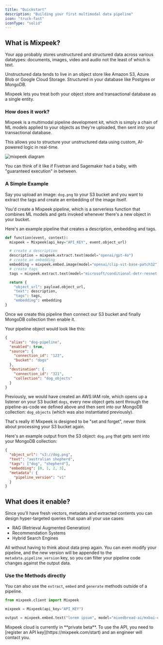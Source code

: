 ```yaml
---
title: "Quickstart"
description: "Building your first multimodal data pipeline"
icon: "truck-fast"
iconType: "solid"
---
```


## What is Mixpeek?

Your app probably stores unstructured and structured data across various datatypes: documents, images, video and audio not the least of which is text.

Unstructured data tends to live in an object store like Amazon S3, Azure Blob or Google Cloud Storage. Structured in your database like Postgres or MongoDB.

Mixpeek lets you treat both your object store and transactional database as a single entity.

### How does it work?

Mixpeek is a multimodal pipeline development kit, which is simply a chain of ML models applied to your objects as they're uploaded, then sent into your transactional database.

This allows you to structure your unstructured data using custom, AI-powered logic in real-time.

![mixpeek diagram](https://web.archive.org/web/20240409142451im_/https://learn.mixpeek.com/content/images/2024/04/image-2.png)

You can think of it like if Fivetran and Sagemaker had a baby, with "guaranteed execution" in between.

### A Simple Example

Say you upload an image: `dog.png` to your S3 bucket and you want to extract the tags and create an embedding of the image itself.

You'd create a Mixpeek pipeline, which is a serverless function that combines ML models and gets invoked whenever there's a new object in your bucket.

Here's an example pipeline that creates a description, embedding and tags.

```python
def function(event, context):
  mixpeek = Mixpeek(api_key="API_KEY", event.object_url)

  # create a description
  description = mixpeek.extract.text(model="openai/gpt-4o")
  # create an embedding
  embedding = mixpeek.embed.image(model="openai/clip-vit-base-patch32")
  # create tags
  tags = mixpeek.extract.text(model="microsoft/conditional-detr-resnet-50")

  return {
    "object_url": payload.object_url,
    "text": description,
    "tags": tags,
    "embedding": embedding
}
```

Once we create this pipeline then connect our S3 bucket and finally MongoDB collection then enable it.

Your pipeline object would look like this:

```json
{
  "alias": "dog-pipeline",
  "enabled": true,
  "source": {
    "connection_id": "123",
    "bucket": "dogs"
  },
  "destination": {
    "connection_id": "321",
    "collection": "dog_objects"
  }
}
```

Previously, we would have created an AWS IAM role, which opens up a listener on your S3 bucket `dogs`, every new object gets sent through the pipeline-as-code we defined above and then sent into our MongoDB collection: `dog_objects` (which was also instantiated previously).

That's really it! Mixpeek is designed to be "set and forget", never think about processing your S3 bucket again.

Here's an example output from the S3 object: `dog.png` that gets sent into your MongoDB collection:

```json
{
  "object_url": "s3://dog.png",
  "text": "australian shepherd",
  "tags": ["dog", "shepherd"],
  "embedding": [0, 1, 2, 3],
  "metadata": {
    "pipeline_version": "v1"
  }
}
```

## What does it enable?

Since you'll have fresh vectors, metadata and extracted contents you can design hyper-targeted queries that span all your use cases:

- RAG (Retrieval Augmented Generation)
- Recommendation Systems
- Hybrid Search Engines

All without having to think about data prep again. You can even modify your pipeline, and the new version will be appended to the `metadata.pipeline_version` key, so you can filter your pipeline code changes against the output data.

### Use the Methods directly

You can also use the `extract`, `embed` and `generate` methods outside of a pipeline.

```python
from mixpeek.client import Mixpeek

mixpeek = Mixpeek(api_key="API_KEY")

output = mixpeek.embed.text("lorem ipsum", model="mixedbread-ai/mxbai-embed-large-v1", )
```

<Note>
  Mixpeek cloud is currently in **private beta**. To use the API, you need to
  [register an API key](https://mixpeek.com/start) and an engineer will contact
  you.
</Note>
